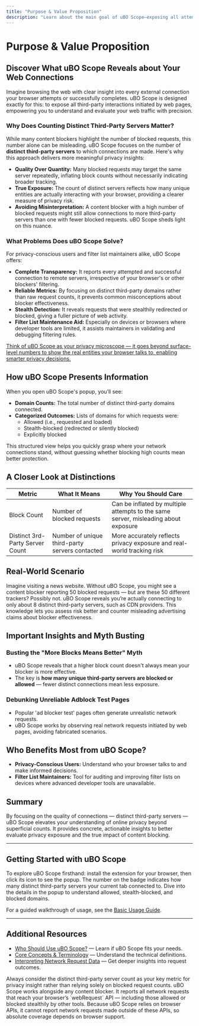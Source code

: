 ```yaml
---
title: "Purpose & Value Proposition"
description: "Learn about the main goal of uBO Scope—exposing all attempted or successful third-party connections on web pages. Understand why distinct third-party server count is more meaningful than simple block counts, and the specific dilemmas uBO Scope solves for privacy-interested users and filter list maintainers."
---
```


# Purpose & Value Proposition

## Discover What uBO Scope Reveals about Your Web Connections

Imagine browsing the web with clear insight into every external connection your browser attempts or successfully completes. uBO Scope is designed exactly for this: to expose all third-party interactions initiated by web pages, empowering you to understand and evaluate your web traffic with precision.

### Why Does Counting Distinct Third-Party Servers Matter?

While many content blockers highlight the number of blocked requests, this number alone can be misleading. uBO Scope focuses on the number of **distinct third-party servers** to which connections are made. Here's why this approach delivers more meaningful privacy insights:

- **Quality Over Quantity:** Many blocked requests may target the same server repeatedly, inflating block counts without necessarily indicating broader tracking.
- **True Exposure:** The count of distinct servers reflects how many unique entities are actually interacting with your browser, providing a clearer measure of privacy risk.
- **Avoiding Misinterpretation:** A content blocker with a high number of blocked requests might still allow connections to more third-party servers than one with fewer blocked requests. uBO Scope sheds light on this nuance.

### What Problems Does uBO Scope Solve?

For privacy-conscious users and filter list maintainers alike, uBO Scope offers:

- **Complete Transparency:** It reports every attempted and successful connection to remote servers, irrespective of your browser's or other blockers' filtering.
- **Reliable Metrics:** By focusing on distinct third-party domains rather than raw request counts, it prevents common misconceptions about blocker effectiveness.
- **Stealth Detection:** It reveals requests that were stealthily redirected or blocked, giving a fuller picture of web activity.
- **Filter List Maintenance Aid:** Especially on devices or browsers where developer tools are limited, it assists maintainers in validating and debugging filtering rules.

<u>Think of uBO Scope as your privacy microscope — it goes beyond surface-level numbers to show the real entities your browser talks to, enabling smarter privacy decisions.</u>

## How uBO Scope Presents Information

When you open uBO Scope's popup, you’ll see:

- **Domain Counts:** The total number of distinct third-party domains connected.
- **Categorized Outcomes:** Lists of domains for which requests were:
  - Allowed (i.e., requested and loaded)
  - Stealth-blocked (redirected or silently blocked)
  - Explicitly blocked

This structured view helps you quickly grasp where your network connections stand, without guessing whether blocking high counts mean better protection.

## A Closer Look at Distinctions

| Metric             | What It Means                                      | Why You Should Care                                   |
|--------------------|--------------------------------------------------|------------------------------------------------------|
| Block Count        | Number of blocked requests                         | Can be inflated by multiple attempts to the same server, misleading about exposure |
| Distinct 3rd-Party Server Count | Number of unique third-party servers contacted | More accurately reflects privacy exposure and real-world tracking risk |

## Real-World Scenario

Imagine visiting a news website. Without uBO Scope, you might see a content blocker reporting 50 blocked requests — but are these 50 different trackers? Possibly not. uBO Scope reveals you’re actually connecting to only about 8 distinct third-party servers, such as CDN providers. This knowledge lets you assess risk better and counter misleading advertising claims about blocker effectiveness.

## Important Insights and Myth Busting

### Busting the "More Blocks Means Better" Myth

- uBO Scope reveals that a higher block count doesn't always mean your blocker is more effective.
- The key is **how many unique third-party servers are blocked or allowed** — fewer distinct connections mean less exposure.

### Debunking Unreliable Adblock Test Pages

- Popular 'ad blocker test' pages often generate unrealistic network requests.
- uBO Scope works by observing real network requests initiated by web pages, avoiding fabricated scenarios.

## Who Benefits Most from uBO Scope?

- **Privacy-Conscious Users:** Understand who your browser talks to and make informed decisions.
- **Filter List Maintainers:** Tool for auditing and improving filter lists on devices where advanced developer tools are unavailable.

## Summary

By focusing on the quality of connections — distinct third-party servers — uBO Scope elevates your understanding of online privacy beyond superficial counts. It provides concrete, actionable insights to better evaluate privacy exposure and the true impact of content blocking.

---

## Getting Started with uBO Scope

To explore uBO Scope firsthand: install the extension for your browser, then click its icon to see the popup. The number on the badge indicates how many distinct third-party servers your current tab connected to. Dive into the details in the popup to understand allowed, stealth-blocked, and blocked domains.

For a guided walkthrough of usage, see the [Basic Usage Guide](../guides/getting-started/basic-usage).

---

## Additional Resources

- [Who Should Use uBO Scope?](../overview/product-intro-value/target-audience-use-cases) — Learn if uBO Scope fits your needs.
- [Core Concepts & Terminology](../overview/core-concepts-arch/core-concepts-terminology) — Understand the technical definitions.
- [Interpreting Network Request Data](../guides/deep-dive-analysis/interpreting-network-data) — Get deeper insights into request outcomes.

<Tip>
Always consider the distinct third-party server count as your key metric for privacy insight rather than relying solely on blocked request counts.
</Tip>

<Note>
uBO Scope works alongside any content blocker. It reports all network requests that reach your browser’s `webRequest` API — including those allowed or blocked stealthily by other tools.
</Note>

<Warning>
Because uBO Scope relies on browser APIs, it cannot report network requests made outside of these APIs, so absolute coverage depends on browser support.
</Warning>
